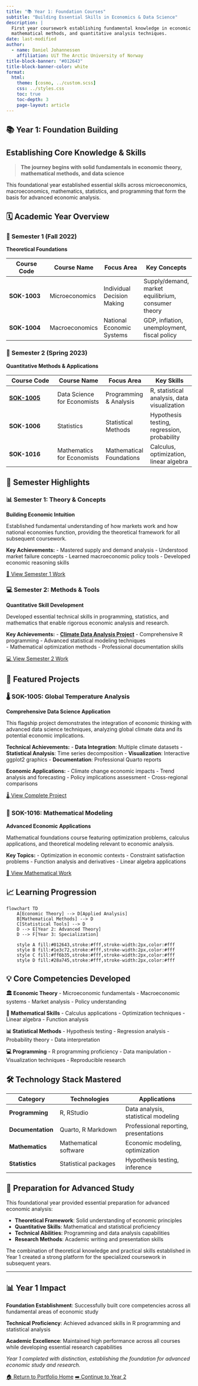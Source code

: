 ```yaml
---
title: "📚 Year 1: Foundation Courses"
subtitle: "Building Essential Skills in Economics & Data Science"
description: |
  First year coursework establishing fundamental knowledge in economic theory,
  mathematical methods, and quantitative analysis techniques.
date: last-modified
author:
  - name: Daniel Johannessen
    affiliation: UiT The Arctic University of Norway
title-block-banner: "#012643"
title-block-banner-color: white
format:
  html: 
    theme: [cosmo, ../custom.scss]
    css: ../styles.css
    toc: true
    toc-depth: 3
    page-layout: article
---
```


::: {.hero-banner}
# 📚 Year 1: Foundation Building
## Establishing Core Knowledge & Skills

> **The journey begins with solid fundamentals in economic theory, mathematical methods, and data science**

This foundational year established essential skills across microeconomics, macroeconomics, mathematics, statistics, and programming that form the basis for advanced economic analysis.
:::

## 🗓️ Academic Year Overview

### 📅 Semester 1 (Fall 2022)
**Theoretical Foundations**

| Course Code | Course Name | Focus Area | Key Concepts |
|-------------|-------------|------------|--------------|
| **SOK-1003** | Microeconomics | Individual Decision Making | Supply/demand, market equilibrium, consumer theory |
| **SOK-1004** | Macroeconomics | National Economic Systems | GDP, inflation, unemployment, fiscal policy |

### 📅 Semester 2 (Spring 2023)  
**Quantitative Methods & Applications**

| Course Code | Course Name | Focus Area | Key Skills |
|-------------|-------------|------------|------------|
| **[SOK-1005](Semester%202/Sok-1005/)** | Data Science for Economists | Programming & Analysis | R, statistical analysis, data visualization |
| **SOK-1006** | Statistics | Statistical Methods | Hypothesis testing, regression, probability |
| **SOK-1016** | Mathematics for Economists | Mathematical Foundations | Calculus, optimization, linear algebra |

## 🌟 Semester Highlights

::: {.grid}

::: {.g-col-12 .g-col-md-6}
### 📊 Semester 1: Theory & Concepts
**Building Economic Intuition**

Established fundamental understanding of how markets work and how national economies function, providing the theoretical framework for all subsequent coursework.

**Key Achievements:**
- Mastered supply and demand analysis
- Understood market failure concepts
- Learned macroeconomic policy tools
- Developed economic reasoning skills

[📖 View Semester 1 Work](Semester%201/)
:::

::: {.g-col-12 .g-col-md-6}
### 💻 Semester 2: Methods & Tools
**Quantitative Skill Development**

Developed essential technical skills in programming, statistics, and mathematics that enable rigorous economic analysis and research.

**Key Achievements:**
- **[Climate Data Analysis Project](Semester%202/Sok-1005/Project/)** - Comprehensive R programming
- Advanced statistical modeling techniques  
- Mathematical optimization methods
- Professional documentation skills

[💻 View Semester 2 Work](Semester%202/)
:::

:::

## 🔬 Featured Projects

### 🌡️ SOK-1005: Global Temperature Analysis
**Comprehensive Data Science Application**

This flagship project demonstrates the integration of economic thinking with advanced data science techniques, analyzing global climate data and its potential economic implications.

**Technical Achievements:**
- **Data Integration**: Multiple climate datasets
- **Statistical Analysis**: Time series decomposition
- **Visualization**: Interactive ggplot2 graphics
- **Documentation**: Professional Quarto reports

**Economic Applications:**
- Climate change economic impacts
- Trend analysis and forecasting
- Policy implications assessment
- Cross-regional comparisons

[🌡️ View Complete Project](Semester%202/Sok-1005/Project/index.html){.btn .btn-primary}

### 🔢 SOK-1016: Mathematical Modeling
**Advanced Economic Applications**

Mathematical foundations course featuring optimization problems, calculus applications, and theoretical modeling relevant to economic analysis.

**Key Topics:**
- Optimization in economic contexts
- Constraint satisfaction problems
- Function analysis and derivatives
- Linear algebra applications

[📐 View Mathematical Work](Semester%202/SOK-1016/){.btn .btn-outline-primary}

## 📈 Learning Progression

```mermaid
flowchart TD
    A[Economic Theory] --> D[Applied Analysis]
    B[Mathematical Methods] --> D
    C[Statistical Tools] --> D
    D --> E[Year 2: Advanced Theory]
    D --> F[Year 3: Specialization]
    
    style A fill:#012643,stroke:#fff,stroke-width:2px,color:#fff
    style B fill:#1e3c72,stroke:#fff,stroke-width:2px,color:#fff
    style C fill:#ff6b35,stroke:#fff,stroke-width:2px,color:#fff
    style D fill:#28a745,stroke:#fff,stroke-width:2px,color:#fff
```

## 💡 Core Competencies Developed

::: {.outcomes-grid}
::: {.outcome-card}
**🏛️ Economic Theory**
- Microeconomic fundamentals
- Macroeconomic systems
- Market analysis
- Policy understanding
:::

::: {.outcome-card}
**🔢 Mathematical Skills**
- Calculus applications
- Optimization techniques
- Linear algebra
- Function analysis
:::

::: {.outcome-card}
**📊 Statistical Methods**
- Hypothesis testing
- Regression analysis
- Probability theory
- Data interpretation
:::

::: {.outcome-card}
**💻 Programming**
- R programming proficiency
- Data manipulation
- Visualization techniques
- Reproducible research
:::
:::

## 🛠️ Technology Stack Mastered

| Category | Technologies | Applications |
|----------|-------------|--------------|
| **Programming** | R, RStudio | Data analysis, statistical modeling |
| **Documentation** | Quarto, R Markdown | Professional reporting, presentations |
| **Mathematics** | Mathematical software | Economic modeling, optimization |
| **Statistics** | Statistical packages | Hypothesis testing, inference |

## 🎯 Preparation for Advanced Study

This foundational year provided essential preparation for advanced economic analysis:

- **Theoretical Framework**: Solid understanding of economic principles
- **Quantitative Skills**: Mathematical and statistical proficiency  
- **Technical Abilities**: Programming and data analysis capabilities
- **Research Methods**: Academic writing and presentation skills

The combination of theoretical knowledge and practical skills established in Year 1 created a strong platform for the specialized coursework in subsequent years.

---

::: {.footer-section}
## 📊 Year 1 Impact

**Foundation Establishment**: Successfully built core competencies across all fundamental areas of economic study

**Technical Proficiency**: Achieved advanced skills in R programming and statistical analysis

**Academic Excellence**: Maintained high performance across all courses while developing essential research capabilities

*Year 1 completed with distinction, establishing the foundation for advanced economic study and research.*
:::

[🏠 Return to Portfolio Home](../index.html){.btn .btn-outline-primary}
[➡️ Continue to Year 2](../Year%202/index.html){.btn .btn-primary}